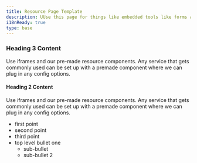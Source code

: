 ```yaml
---
title: Resource Page Template
description: UUse this page for things like embedded tools like forms and login portals
i18nReady: true
type: base
---
```


<ResourceDetails 
    author="Jane Smith" 
    lastModified="02/02/2023" 
    tags="Training" 
    icon="akar-icons:clipboard"
/>

### Heading 3 Content
Use iframes and our pre-made resource components.  Any service that gets commonly used can be set up with a premade component where we can plug in any config options.  
#### Heading 2 Content
Use iframes and our pre-made resource components.  Any service that gets commonly used can be set up with a premade component where we can plug in any config options.  
* first point
* second point
* third point
* top level bullet one
  * sub-bullet  
  * sub-bullet 2 

<PlaceholderContent/>


